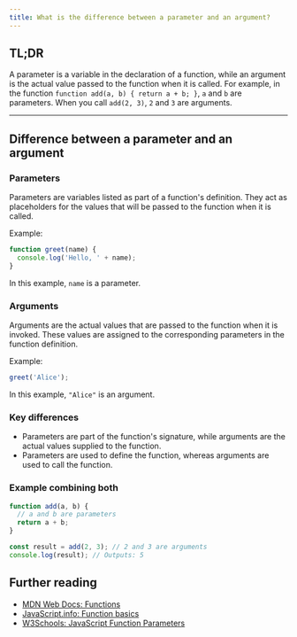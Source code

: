 ```yaml
---
title: What is the difference between a parameter and an argument?
---
```


## TL;DR

A parameter is a variable in the declaration of a function, while an argument is the actual value passed to the function when it is called. For example, in the function `function add(a, b) { return a + b; }`, `a` and `b` are parameters. When you call `add(2, 3)`, `2` and `3` are arguments.

---

## Difference between a parameter and an argument

### Parameters

Parameters are variables listed as part of a function's definition. They act as placeholders for the values that will be passed to the function when it is called.

Example:

```js
function greet(name) {
  console.log('Hello, ' + name);
}
```

In this example, `name` is a parameter.

### Arguments

Arguments are the actual values that are passed to the function when it is invoked. These values are assigned to the corresponding parameters in the function definition.

Example:

```js
greet('Alice');
```

In this example, `"Alice"` is an argument.

### Key differences

- Parameters are part of the function's signature, while arguments are the actual values supplied to the function.
- Parameters are used to define the function, whereas arguments are used to call the function.

### Example combining both

```js
function add(a, b) {
  // a and b are parameters
  return a + b;
}

const result = add(2, 3); // 2 and 3 are arguments
console.log(result); // Outputs: 5
```

## Further reading

- [MDN Web Docs: Functions](https://developer.mozilla.org/en-US/docs/Web/JavaScript/Guide/Functions)
- [JavaScript.info: Function basics](https://javascript.info/function-basics)
- [W3Schools: JavaScript Function Parameters](https://www.w3schools.com/js/js_function_parameters.asp)
